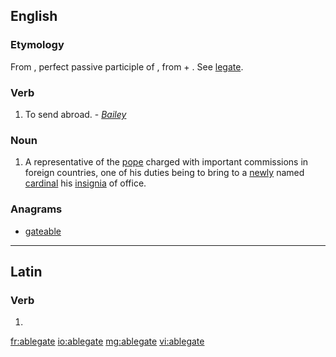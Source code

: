 ==English==

===Etymology===
From {{etyl|la}} {{term|ablegatus|ablēgātus|lang=la}}, perfect passive participle of {{term|ablego|ablēgō|I send off or away; banish|lang=la}}, from {{term|ab||from, away from|lang=la}} + {{term|lego|lēgō|I despatch, send with a commision|lang=la}}. See [[legate]].

===Verb===
{{en-verb|ablegat|es}}

# {{obsolete}} To send abroad.  - ''[[Bailey]]''

===Noun===
{{en-noun}}

# {{Roman Catholicism}} A representative of the [[pope]] charged with important commissions in foreign countries, one of his duties being to bring to a [[newly]] named [[cardinal]] his [[insignia]] of office.

===Anagrams===
* [[gateable#English|gateable]]

----

==Latin==

===Verb===
{{la-verb-form|ablēgāte}}

# {{conjugation of|ablego|ablēgō|1|p|pres|act|imp|lang=la}}

[[fr:ablegate]]
[[io:ablegate]]
[[mg:ablegate]]
[[vi:ablegate]]